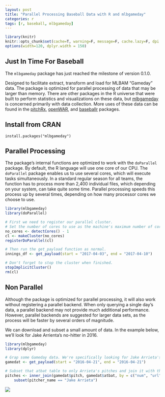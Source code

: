```yaml
---
layout: post
title: "Parallel Processing Baseball Data with R and mlbgameday"
categories: r
tags: [r, baseball, mlbgameday]
---
```


```r
library(knitr)
knitr::opts_chunk$set(cache=T, warning=F, message=F, cache.lazy=F, dpi = 180)
options(width=120, dplyr.width = 150)
```


## Just In Time For Baseball

The `mlbgameday` package has just reached the milestone of version 0.1.0.

Designed to facilitate extract, transform and load for MLBAM “Gameday” data. The package is optimized for parallel processing of data that may be larger than memory. There are other packages in the R universe that were built to perform statistics and visualizations on these data, but [mlbgameday](https://github.com/keberwein/mlbgameday) is concerned primarily with data collection. More uses of these data can be found in the [pitchRx](https://github.com/cpsievert/pitchRx), [openWAR](https://github.com/beanumber/openWAR), and [baseballr](https://github.com/BillPetti/baseballr) packages.

## Install from CRAN

`install.packages("mlbgameday")`

## Parallel Processing

The package's internal functions are optimized to work with the `doParallel` package. By default, the R language will use one core of our CPU. The `doParallel` package enables us to use several cores, which will execute tasks simultaneously. In a standard regular season for all teams, the function has to process more than 2,400 individual files, which depending on your system, can take quite some time. Parallel processing speeds this process up by several times, depending on how many processor cores we choose to use.

```r
library(mlbgameday)
library(doParallel)

# First we need to register our parallel cluster.
# Set the number of cores to use as the machine's maximum number of cores minus 1 for background processes.
no_cores <- detectCores() - 1
cl <- makeCluster(no_cores)  
registerDoParallel(cl)

# Then run the get_payload function as normal.
innings_df <- get_payload(start = "2017-04-03", end = "2017-04-10")

# Don't forget to stop the cluster when finished.
stopImplicitCluster()
rm(cl)
```

## Non Parallel

Although the package is optimized for parallel processing, it will also work without registering a parallel backend. When only querying a single day's data, a parallel backend may not provide much additional performance. However, parallel backends are suggested for larger data sets, as the process will be faster by several orders of magnitude.

We can download and subset a small amount of data. In the example below, we'll look for Jake Arrienta's no-hitter in 2016.

```r
library(mlbgameday)
library(dplyr)

# Grap some Gameday data. We're specifically looking for Jake Arrieta's no-hitter.
gamedat <- get_payload(start = "2016-04-21", end = "2016-04-21")

# Subset that atbat table to only Arrieta's pitches and join it with the pitch table.
pitches <- inner_join(gamedat$pitch, gamedat$atbat, by = c("num", "url")) %>%
    subset(pitcher_name == "Jake Arrieta")
```

![](https://raw.githubusercontent.com/keberwein/mlbgameday/master/man/figures/mlbgameday_hex.png)